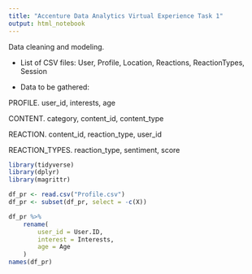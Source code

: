 ```yaml
---
title: "Accenture Data Analytics Virtual Experience Task 1"
output: html_notebook
---
```


Data cleaning and modeling.

+ List of CSV files: User, Profile, Location, Reactions, ReactionTypes, Session

+ Data to be gathered:

PROFILE. user_id, interests, age

CONTENT. category, content_id, content_type

REACTION. content_id, reaction_type, user_id

REACTION_TYPES. reaction_type, sentiment, score

```r
library(tidyverse)
library(dplyr)
library(magrittr)
```


```r
df_pr <- read.csv("Profile.csv")
df_pr <- subset(df_pr, select = -c(X))

df_pr %>%
    rename(
        user_id = User.ID,
        interest = Interests,
        age = Age
    )
names(df_pr)
```






